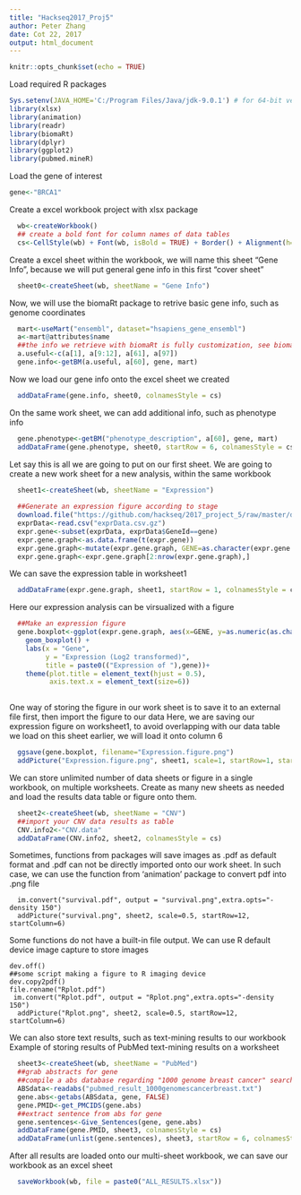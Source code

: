 ```yaml
---
title: "Hackseq2017_Proj5"
author: Peter Zhang 
date: Cot 22, 2017
output: html_document
---
```


```r
knitr::opts_chunk$set(echo = TRUE)
```


Load required R packages

```R
Sys.setenv(JAVA_HOME='C:/Program Files/Java/jdk-9.0.1') # for 64-bit version
library(xlsx)
library(animation)
library(readr)
library(biomaRt)
library(dplyr)
library(ggplot2)
library(pubmed.mineR)

```

Load the gene of interest

```R
gene<-"BRCA1"
```


Create a excel workbook project with xlsx package

```R
  wb<-createWorkbook()
  ## create a bold font for column names of data tables
  cs<-CellStyle(wb) + Font(wb, isBold = TRUE) + Border() + Alignment(h="ALIGN_CENTER")
```


Create a excel sheet within the workbook, we will name this sheet "Gene Info", because we will put general gene info in this first "cover sheet"

```R
  sheet0<-createSheet(wb, sheetName = "Gene Info")
```

Now, we will use the biomaRt package to retrive basic gene info, such as genome coordinates

```R
  mart<-useMart("ensembl", dataset="hsapiens_gene_ensembl")
  a<-mart@attributes$name
  ##the info we retrieve with biomaRt is fully customization, see biomaRt package manual for a full list of more than 800 gene features available
  a.useful<-c(a[1], a[9:12], a[61], a[97])
  gene.info<-getBM(a.useful, a[60], gene, mart)
```

Now we load our gene info onto the excel sheet we created

```R
  addDataFrame(gene.info, sheet0, colnamesStyle = cs)
```

On the same work sheet, we can add additional info, such as phenotype info

```R
  gene.phenotype<-getBM("phenotype_description", a[60], gene, mart)
  addDataFrame(gene.phenotype, sheet0, startRow = 6, colnamesStyle = cs)
```

Let say this is all we are going to put on our first sheet.
We are going to create a new work sheet for a new analysis, within the same workbook

```R
  sheet1<-createSheet(wb, sheetName = "Expression")
  
  ##Generate an expression figure according to stage
  download.file("https://github.com/hackseq/2017_project_5/raw/master/data/exprData.csv.gz", "exprData.csv.gz")
  exprData<-read.csv("exprData.csv.gz")
  expr.gene<-subset(exprData, exprData$GeneId==gene)
  expr.gene.graph<-as.data.frame(t(expr.gene))
  expr.gene.graph<-mutate(expr.gene.graph, GENE=as.character(expr.gene.graph[1,1]))
  expr.gene.graph<-expr.gene.graph[2:nrow(expr.gene.graph),]
```

We can save the expression table in worksheet1
```R
  addDataFrame(expr.gene.graph, sheet1, startRow = 1, colnamesStyle = cs)
```


Here our expression analysis can be virsualized with a figure

```R
  ##Make an expression figure
  gene.boxplot<-ggplot(expr.gene.graph, aes(x=GENE, y=as.numeric(as.character(expr.gene.graph$GENE)))) +
    geom_boxplot() +
    labs(x = "Gene",
         y = "Expression (Log2 transformed)",
         title = paste0(("Expression of "),gene))+
    theme(plot.title = element_text(hjust = 0.5),
          axis.text.x = element_text(size=6))
    
```

One way of storing the figure in our work sheet is to save it to an external file first, then import the figure to our data
Here, we are saving our expression figure on worksheet1, to avoid overlapping with our data table we load on this sheet earlier, we will load it onto column 6

```R
  ggsave(gene.boxplot, filename="Expression.figure.png")
  addPicture("Expression.figure.png", sheet1, scale=1, startRow=1, startColumn=6)
```  

We can store unlimited number of data sheets or figure in a single workbook, on multiple worksheets. Create as many new sheets as needed and load the results data table or figure onto them.

```R
  sheet2<-createSheet(wb, sheetName = "CNV")
  ##import your CNV data results as table
  CNV.info2<-"CNV.data"
  addDataFrame(CNV.info2, sheet2, colnamesStyle = cs)
```

Sometimes, functions from packages will save images as .pdf as default format and .pdf can not be directly imported onto our work sheet.
In such case, we can use the function from 'animation' package to convert pdf into .png file

```
  im.convert("survival.pdf", output = "survival.png",extra.opts="-density 150")
  addPicture("survival.png", sheet2, scale=0.5, startRow=12, startColumn=6)
```
  
Some functions do not have a built-in file output.  We can use R default device image capture to store images

```
dev.off()
##some script making a figure to R imaging device
dev.copy2pdf()
file.rename("Rplot.pdf")
 im.convert("Rplot.pdf", output = "Rplot.png",extra.opts="-density 150")
  addPicture("Rplot.png", sheet2, scale=0.5, startRow=12, startColumn=6)
```

We can also store text results, such as text-mining results to our workbook
Example of storing results of PubMed text-mining results on a worksheet

```R
  sheet3<-createSheet(wb, sheetName = "PubMed")
  ##grab abstracts for gene
  ##compile a abs database regarding "1000 genome breast cancer" search in pub-med
  ABSdata<-readabs("pubmed_result_1000genomescancerbreast.txt")
  gene.abs<-getabs(ABSdata, gene, FALSE)
  gene.PMID<-get_PMCIDS(gene.abs)
  ##extract sentence from abs for gene
  gene.sentences<-Give_Sentences(gene, gene.abs)
  addDataFrame(gene.PMID, sheet3, colnamesStyle = cs)
  addDataFrame(unlist(gene.sentences), sheet3, startRow = 6, colnamesStyle = cs)
``` 

After all results are loaded onto our multi-sheet workbook, we can save our workbook as an excel sheet

``` R
  saveWorkbook(wb, file = paste0("ALL_RESULTS.xlsx"))
```
